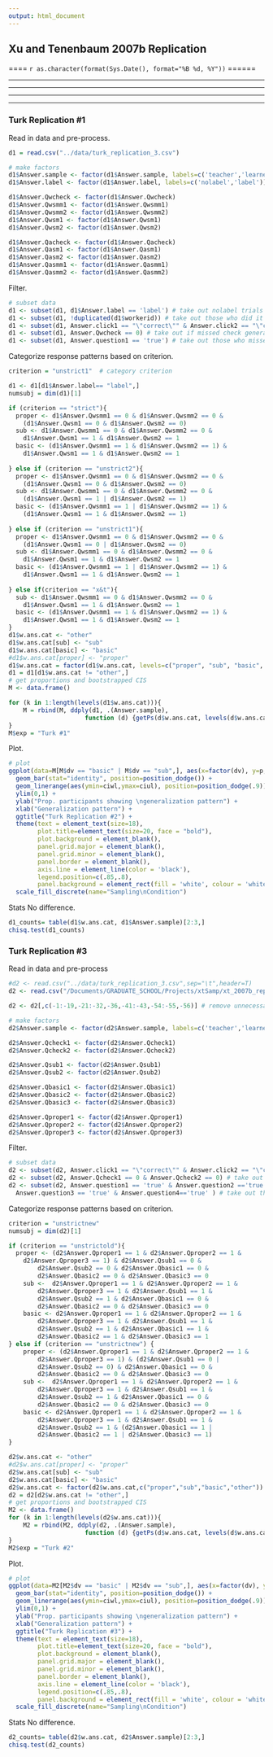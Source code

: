 ```yaml
---
output: html_document
---
```


<h2> Xu and Tenenbaum 2007b Replication </h2>
====
`r as.character(format(Sys.Date(), format="%B %d, %Y"))`
======


***
***

***
***

<a name="t1"/>
<h3> Turk Replication #1 </h3>

Read in data and pre-process.
```r
d1 = read.csv("../data/turk_replication_3.csv")

# make factors
d1$Answer.sample <- factor(d1$Answer.sample, labels=c('teacher','learner')) # sample0= teacher, sample1=learner
d1$Answer.label <- factor(d1$Answer.label, labels=c('nolabel','label')) # 0=nolabel, 1=label

d1$Answer.Qwcheck <- factor(d1$Answer.Qwcheck)
d1$Answer.Qwsmm1 <- factor(d1$Answer.Qwsmm1)
d1$Answer.Qwsmm2 <- factor(d1$Answer.Qwsmm2)
d1$Answer.Qwsm1 <- factor(d1$Answer.Qwsm1)
d1$Answer.Qwsm2 <- factor(d1$Answer.Qwsm2)

d1$Answer.Qacheck <- factor(d1$Answer.Qacheck)
d1$Answer.Qasm1 <- factor(d1$Answer.Qasm1)
d1$Answer.Qasm2 <- factor(d1$Answer.Qasm2)
d1$Answer.Qasmm1 <- factor(d1$Answer.Qasmm1)
d1$Answer.Qasmm2 <- factor(d1$Answer.Qasmm2)
```

Filter.
```r
# subset data
d1 <- subset(d1, d1$Answer.label == 'label') # take out nolabel trials (study 4)
d1 <- subset(d1, !duplicated(d1$workerid)) # take out those who did it twice
d1 <- subset(d1, Answer.click1 == "\"correct\"" & Answer.click2 == "\"correct\"") # take out if selected wrong training items
d1 <- subset(d1, Answer.Qwcheck == 0) # take out if missed check generalization question
d1 <- subset(d1, Answer.question1 == 'true') # take out those who missed filter question
```


Categorize response patterns based on criterion.
```r
criterion = "unstrict1"  # category criterion

d1 <- d1[d1$Answer.label== "label",]
numsubj = dim(d1)[1]

if (criterion == "strict"){
  proper <- d1$Answer.Qwsmm1 == 0 & d1$Answer.Qwsmm2 == 0 & 
    (d1$Answer.Qwsm1 == 0 & d1$Answer.Qwsm2 == 0)
  sub <- d1$Answer.Qwsmm1 == 0 & d1$Answer.Qwsmm2 == 0 & 
    d1$Answer.Qwsm1 == 1 & d1$Answer.Qwsm2 == 1
  basic <- (d1$Answer.Qwsmm1 == 1 & d1$Answer.Qwsmm2 == 1) &
    d1$Answer.Qwsm1 == 1 & d1$Answer.Qwsm2 == 1 
  
} else if (criterion == "unstrict2"){
  proper <- d1$Answer.Qwsmm1 == 0 & d1$Answer.Qwsmm2 == 0 & 
    (d1$Answer.Qwsm1 == 0 & d1$Answer.Qwsm2 == 0)
  sub <- d1$Answer.Qwsmm1 == 0 & d1$Answer.Qwsmm2 == 0 & 
    (d1$Answer.Qwsm1 == 1 | d1$Answer.Qwsm2 == 1)
  basic <- (d1$Answer.Qwsmm1 == 1 | d1$Answer.Qwsmm2 == 1) &
    (d1$Answer.Qwsm1 == 1 & d1$Answer.Qwsm2 == 1)
  
} else if (criterion == "unstrict1"){
  proper <- d1$Answer.Qwsmm1 == 0 & d1$Answer.Qwsmm2 == 0 & 
    (d1$Answer.Qwsm1 == 0 | d1$Answer.Qwsm2 == 0)
  sub <- d1$Answer.Qwsmm1 == 0 & d1$Answer.Qwsmm2 == 0 & 
    d1$Answer.Qwsm1 == 1 & d1$Answer.Qwsm2 == 1
  basic <- (d1$Answer.Qwsmm1 == 1 | d1$Answer.Qwsmm2 == 1) &
    d1$Answer.Qwsm1 == 1 & d1$Answer.Qwsm2 == 1   	
  
} else if(criterion == "x&t"){
  sub <- d1$Answer.Qwsmm1 == 0 & d1$Answer.Qwsmm2 == 0 & 
    d1$Answer.Qwsm1 == 1 & d1$Answer.Qwsm2 == 1
  basic <- (d1$Answer.Qwsmm1 == 1 & d1$Answer.Qwsmm2 == 1) &
    d1$Answer.Qwsm1 == 1 & d1$Answer.Qwsm2 == 1 		
}
d1$w.ans.cat <- "other"
d1$w.ans.cat[sub] <- "sub"
d1$w.ans.cat[basic] <- "basic"
#d1$w.ans.cat[proper] <- "proper"
d1$w.ans.cat = factor(d1$w.ans.cat, levels=c("proper", "sub", "basic", "other"))
d1 = d1[d1$w.ans.cat != "other",]
# get proportions and bootstrapped CIS
M <- data.frame()

for (k in 1:length(levels(d1$w.ans.cat))){
    M = rbind(M, ddply(d1, .(Answer.sample), 
                     function (d) {getPs(d$w.ans.cat, levels(d$w.ans.cat)[k])}))
}
M$exp = "Turk #1"
```

Plot.


```r
# plot
ggplot(data=M[M$dv == "basic" | M$dv == "sub",], aes(x=factor(dv), y=p, fill=Answer.sample)) +
  geom_bar(stat="identity", position=position_dodge()) +
  geom_linerange(aes(ymin=ciwl,ymax=ciul), position=position_dodge(.9)) +
  ylim(0,1) +
  ylab("Prop. participants showing \ngeneralization pattern") +
  xlab("Generalization pattern") +
  ggtitle("Turk Replication #2") +
  theme(text = element_text(size=18),
        plot.title=element_text(size=20, face = "bold"),
        plot.background = element_blank(),
        panel.grid.major = element_blank(),
        panel.grid.minor = element_blank(),
        panel.border = element_blank(),
        axis.line = element_line(color = 'black'),
        legend.position=c(.85,.8),
        panel.background = element_rect(fill = 'white', colour = 'white')) +
  scale_fill_discrete(name="Sampling\nCondition") 

```

Stats 
No difference.
```r
d1_counts= table(d1$w.ans.cat, d1$Answer.sample)[2:3,]
chisq.test(d1_counts)
```


<a name="t2"/>
<h3> Turk Replication #3 </h3>

Read in data and pre-process
```r
#d2 <- read.csv("../data/turk_replication_3.csv",sep="\t",header=T)
d2 <- read.csv("/Documents/GRADUATE_SCHOOL/Projects/xtSamp/xt_2007b_replication/data/turk_replication_3.csv",sep="\t",header=T)

d2 <- d2[,c(-1:-19,-21:-32,-36,-41:-43,-54:-55,-56)] # remove unnecessary columns

# make factors
d2$Answer.sample <- factor(d2$Answer.sample, labels=c('teacher','learner')) # sample0 = teacher, sample1=learner

d2$Answer.Qcheck1 <- factor(d2$Answer.Qcheck1)
d2$Answer.Qcheck2 <- factor(d2$Answer.Qcheck2)

d2$Answer.Qsub1 <- factor(d2$Answer.Qsub1)
d2$Answer.Qsub2 <- factor(d2$Answer.Qsub2)

d2$Answer.Qbasic1 <- factor(d2$Answer.Qbasic1)
d2$Answer.Qbasic2 <- factor(d2$Answer.Qbasic2)
d2$Answer.Qbasic3 <- factor(d2$Answer.Qbasic3)

d2$Answer.Qproper1 <- factor(d2$Answer.Qproper1)
d2$Answer.Qproper2 <- factor(d2$Answer.Qproper2)
d2$Answer.Qproper3 <- factor(d2$Answer.Qproper3)
```

Filter.
```r
# subset data
d2 <- subset(d2, Answer.click1 == "\"correct\"" & Answer.click2 == "\"correct\"") # take out those who click on wrong training items
d2 <- subset(d2, Answer.Qcheck1 == 0 & Answer.Qcheck2 == 0) # take out if missed check generalization question
d2 <- subset(d2, Answer.question1 == 'true' & Answer.question2 =='true' & 
  Answer.question3 == 'true' & Answer.question4=='true' ) # take out those who missed filter question

```

Categorize response patterns based on criterion.
```r
criterion = "unstrictnew" 
numsubj = dim(d2)[1]

if (criterion == "unstrictold"){
  proper <- (d2$Answer.Qproper1 == 1 & d2$Answer.Qproper2 == 1 & 
  	d2$Answer.Qproper3 == 1) & d2$Answer.Qsub1 == 0 &
		d2$Answer.Qsub2 == 0 & d2$Answer.Qbasic1 == 0 &
		d2$Answer.Qbasic2 == 0 & d2$Answer.Qbasic3 == 0 
	sub <- 	d2$Answer.Qproper1 == 1 & d2$Answer.Qproper2 == 1 & 
		d2$Answer.Qproper3 == 1 & d2$Answer.Qsub1 == 1 &
		d2$Answer.Qsub2 == 1 & d2$Answer.Qbasic1 == 0 &
		d2$Answer.Qbasic2 == 0 & d2$Answer.Qbasic3 == 0 
	basic <- d2$Answer.Qproper1 == 1 & d2$Answer.Qproper2 == 1 & 
		d2$Answer.Qproper3 == 1 & d2$Answer.Qsub1 == 1 &
		d2$Answer.Qsub2 == 1 & d2$Answer.Qbasic1 == 1 &
		d2$Answer.Qbasic2 == 1 & d2$Answer.Qbasic3 == 1 
} else if (criterion == "unstrictnew") { 
	proper <- (d2$Answer.Qproper1 == 1 & d2$Answer.Qproper2 == 1 & 
		d2$Answer.Qproper3 == 1) & (d2$Answer.Qsub1 == 0 |
		d2$Answer.Qsub2 == 0) & d2$Answer.Qbasic1 == 0 &
		d2$Answer.Qbasic2 == 0 & d2$Answer.Qbasic3 == 0 
	sub <- 	d2$Answer.Qproper1 == 1 & d2$Answer.Qproper2 == 1 & 
		d2$Answer.Qproper3 == 1 & d2$Answer.Qsub1 == 1 &
		d2$Answer.Qsub2 == 1 & d2$Answer.Qbasic1 == 0 &
		d2$Answer.Qbasic2 == 0 & d2$Answer.Qbasic3 == 0 
	basic <- d2$Answer.Qproper1 == 1 & d2$Answer.Qproper2 == 1 & 
		d2$Answer.Qproper3 == 1 & d2$Answer.Qsub1 == 1 &
		d2$Answer.Qsub2 == 1 & (d2$Answer.Qbasic1 == 1 |
		d2$Answer.Qbasic2 == 1 | d2$Answer.Qbasic3 == 1)
} 

d2$w.ans.cat <- "other"
#d2$w.ans.cat[proper] <- "proper"
d2$w.ans.cat[sub] <- "sub"
d2$w.ans.cat[basic] <- "basic"
d2$w.ans.cat <- factor(d2$w.ans.cat,c("proper","sub","basic","other"))
d2 = d2[d2$w.ans.cat != "other",]
# get proportions and bootstrapped CIS
M2 <- data.frame()
for (k in 1:length(levels(d2$w.ans.cat))){
    M2 = rbind(M2, ddply(d2, .(Answer.sample), 
                     function (d) {getPs(d$w.ans.cat, levels(d$w.ans.cat)[k])}))
}
M2$exp = "Turk #2"
```

Plot.

```r
# plot
ggplot(data=M2[M2$dv == "basic" | M2$dv == "sub",], aes(x=factor(dv), y=p, fill=Answer.sample)) +
  geom_bar(stat="identity", position=position_dodge()) +
  geom_linerange(aes(ymin=ciwl,ymax=ciul), position=position_dodge(.9)) +
  ylim(0,1) +
  ylab("Prop. participants showing \ngeneralization pattern") +
  xlab("Generalization pattern") +
  ggtitle("Turk Replication #3") +
  theme(text = element_text(size=18),
        plot.title=element_text(size=20, face = "bold"),
        plot.background = element_blank(),
        panel.grid.major = element_blank(),
        panel.grid.minor = element_blank(),
        panel.border = element_blank(),
        axis.line = element_line(color = 'black'),
        legend.position=c(.85,.8),
        panel.background = element_rect(fill = 'white', colour = 'white')) +
  scale_fill_discrete(name="Sampling\nCondition")

```


Stats 
No difference.
```r
d2_counts= table(d2$w.ans.cat, d2$Answer.sample)[2:3,]
chisq.test(d2_counts)
```
